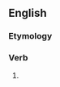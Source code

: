 ==English==

===Etymology===
{{suffix|en|endeavour|eth}}

===Verb===
{{head|en|verb form}}

# {{en-archaic third-person singular of|endeavour}}